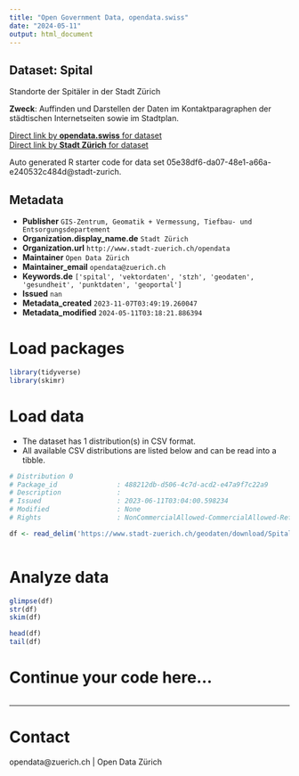 ```yaml
---
title: "Open Government Data, opendata.swiss"
date: "2024-05-11"
output: html_document
---
```


## Dataset: Spital

Standorte der Spitäler in der Stadt Zürich

**Zweck**: Auffinden und Darstellen der Daten im Kontaktparagraphen der städtischen Internetseiten sowie im Stadtplan.

[Direct link by **opendata.swiss** for dataset](https://opendata.swiss/de/dataset/spital)<br>
[Direct link by **Stadt Zürich** for dataset](https://data.stadt-zuerich.ch/dataset/geo_spital)

Auto generated R starter code for data set 05e38df6-da07-48e1-a66a-e240532c484d@stadt-zurich.

## Metadata

- **Publisher** `GIS-Zentrum, Geomatik + Vermessung, Tiefbau- und Entsorgungsdepartement`
- **Organization.display_name.de** `Stadt Zürich`
- **Organization.url** `http://www.stadt-zuerich.ch/opendata`
- **Maintainer** `Open Data Zürich`
- **Maintainer_email** `opendata@zuerich.ch`
- **Keywords.de** `['spital', 'vektordaten', 'stzh', 'geodaten', 'gesundheit', 'punktdaten', 'geoportal']`
- **Issued** `nan`
- **Metadata_created** `2023-11-07T03:49:19.260047`
- **Metadata_modified** `2024-05-11T03:18:21.886394`


# Load packages

```r

library(tidyverse)
library(skimr)

```

# Load data

-   The dataset has 1 distribution(s) in CSV format.
-   All available CSV distributions are listed below and can be read into a tibble.

```r

# Distribution 0
# Package_id               : 488212db-d506-4c7d-acd2-e47a9f7c22a9
# Description              : 
# Issued                   : 2023-06-11T03:04:00.598234
# Modified                 : None
# Rights                   : NonCommercialAllowed-CommercialAllowed-ReferenceNotRequired

df <- read_delim('https://www.stadt-zuerich.ch/geodaten/download/Spital?format=10008')



```

# Analyze data

```r

glimpse(df)
str(df)
skim(df)

head(df)
tail(df)

```

# Continue your code here...

```r

```

------------------------------------------------------------------------

# Contact

opendata@zuerich.ch | Open Data Zürich
